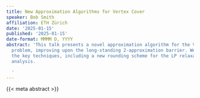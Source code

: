 ```yaml
---
title: New Approximation Algorithms for Vertex Cover
speaker: Bob Smith
affiliation: ETH Zürich
date: '2025-01-15'
published: '2025-01-15'
date-format: MMMM D, YYYY
abstract: 'This talk presents a novel approximation algorithm for the Vertex Cover
  problem, improving upon the long-standing 2-approximation barrier. We''ll discuss
  the key techniques, including a new rounding scheme for the LP relaxation and its
  analysis.

  '
---
```


{{< meta abstract >}}
